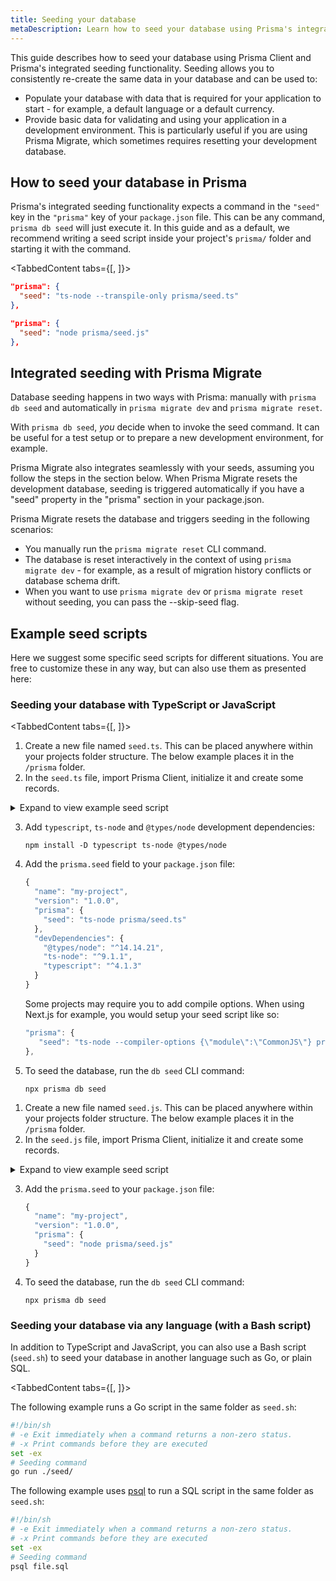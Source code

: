 ```yaml
---
title: Seeding your database
metaDescription: Learn how to seed your database using Prisma's integrated seeding functionality and Prisma Client
---
```


<TopBlock>

This guide describes how to seed your database using Prisma Client and Prisma's integrated seeding functionality. Seeding allows you to consistently re-create the same data in your database and can be used to:

- Populate your database with data that is required for your application to start - for example, a default language or a default currency.
- Provide basic data for validating and using your application in a development environment. This is particularly useful if you are using Prisma Migrate, which sometimes requires resetting your development database.

</TopBlock>

## How to seed your database in Prisma

Prisma's integrated seeding functionality expects a command in the `"seed"` key in the `"prisma"` key of your `package.json` file. This can be any command, `prisma db seed` will just execute it. In this guide and as a default, we recommend writing a seed script inside your project's `prisma/` folder and starting it with the command.

<TabbedContent tabs={[<FileWithIcon text="TypeScript" icon="file"/>, <FileWithIcon text="JavaScript" icon="file"/>]}>

<tab>

```json
"prisma": {
  "seed": "ts-node --transpile-only prisma/seed.ts"
},
```

</tab>

<tab>

```json
"prisma": {
  "seed": "node prisma/seed.js"
},
```

</tab>

</TabbedContent>

## Integrated seeding with Prisma Migrate

Database seeding happens in two ways with Prisma: manually with `prisma db seed` and automatically in `prisma migrate dev` and `prisma migrate reset`.

With `prisma db seed`, _you_ decide when to invoke the seed command. It can be useful for a test setup or to prepare a new development environment, for example.

Prisma Migrate also integrates seamlessly with your seeds, assuming you follow the steps in the section below. When Prisma Migrate resets the development database, seeding is triggered automatically if you have a "seed" property in the "prisma" section in your package.json.

Prisma Migrate resets the database and triggers seeding in the following scenarios:

- You manually run the `prisma migrate reset` CLI command.
- The database is reset interactively in the context of using `prisma migrate dev` - for example, as a result of migration history conflicts or database schema drift.
- When you want to use `prisma migrate dev` or `prisma migrate reset` without seeding, you can pass the --skip-seed flag.

## Example seed scripts

Here we suggest some specific seed scripts for different situations. You are free to customize these in any way, but can also use them as presented here:

### Seeding your database with TypeScript or JavaScript

<TabbedContent tabs={[<FileWithIcon text="TypeScript" icon="file"/>, <FileWithIcon text="JavaScript" icon="file"/>]}>

<tab>

1. Create a new file named `seed.ts`. This can be placed anywhere within your projects folder structure. The below example places it in the `/prisma` folder.
2. In the `seed.ts` file, import Prisma Client, initialize it and create some records.

  <details><summary>Expand to view example seed script</summary>

    ```js
    import { PrismaClient } from '@prisma/client'
    const prisma = new PrismaClient()

    async function main() {
      const alice = await prisma.user.upsert({
        where: { email: 'alice@prisma.io' },
        update: {},
        create: {
          email: 'alice@prisma.io',
          name: 'Alice',
          posts: {
            create: {
              title: 'Check out Prisma with Next.js',
              content: 'https://www.prisma.io/nextjs',
              published: true,
            },
          },
        },
      })

      const bob = await prisma.user.upsert({
        where: { email: 'bob@prisma.io' },
        update: {},
        create: {
          email: 'bob@prisma.io',
          name: 'Bob',
          posts: {
            create: [
              {
                title: 'Follow Prisma on Twitter',
                content: 'https://twitter.com/prisma',
                published: true,
              },
              {
                title: 'Follow Nexus on Twitter',
                content: 'https://twitter.com/nexusgql',
                published: true,
              },
            ],
          },
        },
      })
      console.log({ alice, bob })
    }

    main()
      .catch((e) => {
        console.error(e)
        process.exit(1)
      })
      .finally(async () => {
        await prisma.$disconnect()
      })
    ```

  </details>

3. Add `typescript`, `ts-node` and `@types/node` development dependencies:

   ```
   npm install -D typescript ts-node @types/node
   ```

<a id="compiler-options"></a>

4. Add the `prisma.seed` field to your `package.json` file:

   ```js highlight=5;normal
   {
     "name": "my-project",
     "version": "1.0.0",
     "prisma": {
       "seed": "ts-node prisma/seed.ts"
     },
     "devDependencies": {
       "@types/node": "^14.14.21",
       "ts-node": "^9.1.1",
       "typescript": "^4.1.3"
     }
   }
   ```

   Some projects may require you to add compile options. When using Next.js for example, you would setup your seed script like so:

   ```ts
   "prisma": {
      "seed": "ts-node --compiler-options {\"module\":\"CommonJS\"} prisma/seed.ts"
   },
   ```

5. To seed the database, run the `db seed` CLI command:

   ```
   npx prisma db seed
   ```

</tab>

<tab>

1. Create a new file named `seed.js`. This can be placed anywhere within your projects folder structure. The below example places it in the `/prisma` folder.
2. In the `seed.js` file, import Prisma Client, initialize it and create some records.

  <details><summary>Expand to view example seed script</summary>

    ```js
    const { PrismaClient } = require('@prisma/client')
    const prisma = new PrismaClient()

    async function main() {
      const alice = await prisma.user.upsert({
        where: { email: 'alice@prisma.io' },
        update: {},
        create: {
          email: 'alice@prisma.io',
          name: 'Alice',
          posts: {
            create: {
              title: 'Check out Prisma with Next.js',
              content: 'https://www.prisma.io/nextjs',
              published: true,
            },
          },
        },
      })

      const bob = await prisma.user.upsert({
        where: { email: 'bob@prisma.io' },
        update: {},
        create: {
          email: 'bob@prisma.io',
          name: 'Bob',
          posts: {
            create: [
              {
                title: 'Follow Prisma on Twitter',
                content: 'https://twitter.com/prisma',
                published: true,
              },
              {
                title: 'Follow Nexus on Twitter',
                content: 'https://twitter.com/nexusgql',
                published: true,
              },
            ],
          },
        },
      })
      console.log({ alice, bob })
    }

    main()
      .catch((e) => {
        console.error(e)
        process.exit(1)
      })
      .finally(async () => {
        await prisma.$disconnect()
      })
    ```

  </details>

3. Add the `prisma.seed` to your `package.json` file:

   ```js highlight=5;normal
   {
     "name": "my-project",
     "version": "1.0.0",
     "prisma": {
       "seed": "node prisma/seed.js"
     }
   }
   ```

4. To seed the database, run the `db seed` CLI command:

   ```
   npx prisma db seed
   ```

</tab>

</TabbedContent>

### Seeding your database via any language (with a Bash script)

In addition to TypeScript and JavaScript, you can also use a Bash script (`seed.sh`) to seed your database in another language such as Go, or plain SQL.

<TabbedContent tabs={[<FileWithIcon text="Go" icon="file"/>, <FileWithIcon text="SQL" icon="database"/>]}>

<tab>

The following example runs a Go script in the same folder as `seed.sh`:

```bash file=seed.sh
#!/bin/sh
# -e Exit immediately when a command returns a non-zero status.
# -x Print commands before they are executed
set -ex
# Seeding command
go run ./seed/
```

</tab>

<tab>

The following example uses [psql](https://www.postgresql.org/docs/13/app-psql.html) to run a SQL script in the same folder as `seed.sh`:

```bash file=seed.sh
#!/bin/sh
# -e Exit immediately when a command returns a non-zero status.
# -x Print commands before they are executed
set -ex
# Seeding command
psql file.sql
```

</tab>

</TabbedContent>
